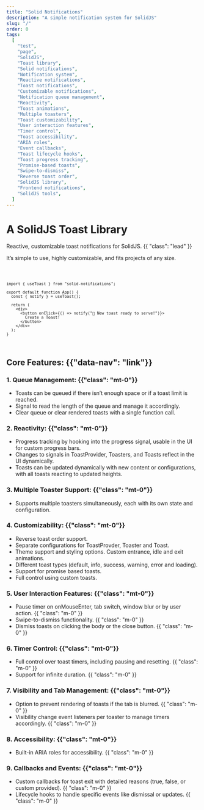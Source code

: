 ```yaml
---
title: "Solid Notifications"
description: "A simple notification system for SolidJS"
slug: "/"
order: 0
tags:
  [
    "test",
    "page",
    "SolidJS",
    "Toast library",
    "Solid notifications",
    "Notification system",
    "Reactive notifications",
    "Toast notifications",
    "Customizable notifications",
    "Notification queue management",
    "Reactivity",
    "Toast animations",
    "Multiple toasters",
    "Toast customizability",
    "User interaction features",
    "Timer control",
    "Toast accessibility",
    "ARIA roles",
    "Event callbacks",
    "Toast lifecycle hooks",
    "Toast progress tracking",
    "Promise-based toasts",
    "Swipe-to-dismiss",
    "Reverse toast order",
    "SolidJS library",
    "Frontend notifications",
    "SolidJS tools",
  ]
---
```



<Title>Solid Notifications</Title>

# A SolidJS Toast Library

Reactive, customizable toast notifications for SolidJS. {{ "class": "lead" }}

<Toasters />
<CoreFeatures feature="intro-button" />

It’s simple to use, highly customizable, and fits projects of any size.

<Code lang="tsx">

```tsx
import { useToast } from "solid-notifications";

export default function App() {
  const { notify } = useToast();

  return (
    <div>
      <button onClick={() => notify("🚀 New toast ready to serve!")}>
        Create a Toast!
      </button>
    </div>
  );
}
```

</Code>

## Core Features: {{"data-nav": "link"}}

### 1. Queue Management: {{"class": "mt-0"}}

- Toasts can be queued if there isn’t enough space or if a toast limit is reached.
- Signal to read the length of the queue and manage it accordingly.
- Clear queue or clear rendered toasts with a single function call.

<CoreFeatures feature="queue-showcase" />

### 2. Reactivity: {{"class": "mt-0"}}

- Progress tracking by hooking into the progress signal, usable in the UI for custom progress bars.
- Changes to signals in ToastProvider, Toasters, and Toasts reflect in the UI dynamically.
- Toasts can be updated dynamically with new content or configurations, with all toasts reacting to updated heights.

<CoreFeatures feature="progress-showcase" />

### 3. Multiple Toaster Support: {{"class": "mt-0"}}

- Supports multiple toasters simultaneously, each with its own state and configuration.

<CoreFeatures feature="multiple-toasters-showcase" />

### 4. Customizability: {{"class": "mt-0"}}

- Reverse toast order support.
- Separate configurations for ToastProvder, Toaster and Toast.
- Theme support and styling options. Custom entrance, idle and exit animations.
- Different toast types (default, info, success, warning, error and loading).
- Support for promise based toasts.
- Full control using custom toasts.

<CoreFeatures feature="customizability-showcase" />

### 5. User Interaction Features: {{"class": "mt-0"}}

- Pause timer on onMouseEnter, tab switch, window blur or by user action. {{ "class": "m-0" }}
- Swipe-to-dismiss functionality. {{ "class": "m-0" }}
- Dismiss toasts on clicking the body or the close button. {{ "class": "m-0" }}

<CoreFeatures feature="interaction-showcase" />

### 6. Timer Control: {{"class": "mt-0"}}

- Full control over toast timers, including pausing and resetting. {{ "class": "m-0" }}
- Support for infinite duration. {{ "class": "m-0" }}

<CoreFeatures feature="timer-showcase" />

### 7. Visibility and Tab Management: {{"class": "mt-0"}}

- Option to prevent rendering of toasts if the tab is blurred. {{ "class": "m-0" }}
- Visibility change event listeners per toaster to manage timers accordingly. {{ "class": "m-0" }}

### 8. Accessibility: {{"class": "mt-0"}}

- Built-in ARIA roles for accessibility. {{ "class": "m-0" }}

### 9. Callbacks and Events: {{"class": "mt-0"}}

- Custom callbacks for toast exit with detailed reasons (true, false, or custom provided). {{ "class": "m-0" }}
- Lifecycle hooks to handle specific events like dismissal or updates. {{ "class": "m-0" }}
